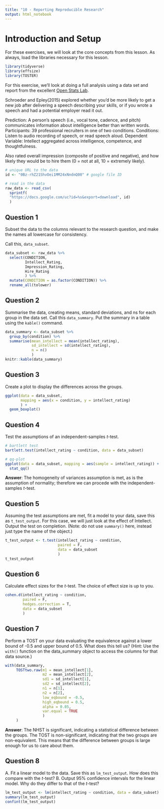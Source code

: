 ```yaml
---
title: "10 - Reporting Reproducible Research"
output: html_notebook
---
```


# Introduction and Setup

For these exercises, we will look at the core concepts from this lesson. As always, load the libraries necessary for this lesson.

```r
library(tidyverse)
library(effsize)
library(TOSTER)
```

For this exercise, we'll look at doing a full analysis using a data set and report from the excellent [Open Stats Lab](https://sites.trinity.edu/osl).

Schroeder and Epley(2015) explored whether you'd be more likely to get a new job after delivering a speech describing your skills, or if you wrote a speech and had a potential employer read it out.

Prediction: A person's speech (i.e., vocal tone, cadence, and pitch) communicates information about intelligence better than written words.
Participants: 39 professional recruiters in one of two conditions. 
Conditions: Listen to audio recording of speech, or read speech aloud.
Dependent Variable: Intellect aggregated across intelligence, competence, and thoughtfulness.

Also rated overall impression (composite of positive and negative), and how likely they would be to hire them (0 = not at all, 10 = extremely likely).

```r
# unique URL to the data
id <- "0Bz-rhZ21ShvOei1MM24xNndnQ00" # google file ID

# read in the data
raw_data <- read_csv(
  sprintf(
  "https://docs.google.com/uc?id=%s&export=download", id)
  )
```

## Question 1

Subset the data to the columns relevant to the research question, and make the names all lowercase for consistency. 

Call this, `data_subset`.

```r
data_subset <- raw_data %>% 
  select(CONDITION, 
         Intellect_Rating,
         Impression_Rating,
         Hire_Rating
         ) %>%
  mutate(CONDITION = as.factor(CONDITION)) %>%
  rename_all(tolower)
```

## Question 2

Summarise the data, creating means, standard deviations, and ns for each group in the data set. Call this `data_summary`. Put the summary in a table using the `kable()` command.

```r
data_summary <- data_subset %>% 
  group_by(condition) %>% 
  summarise(mean_intellect = mean(intellect_rating),
            sd_intellect = sd(intellect_rating),
            n = n()
            )
knitr::kable(data_summary)
```

## Question 3

Create a plot to display the differences across the groups.

```r
ggplot(data = data_subset, 
       mapping = aes(x = condition, y = intellect_rating)
       ) +
  geom_boxplot()
```

## Question 4

Test the assumptions of an independent-samples *t*-test.

```r
# bartlett test
bartlett.test(intellect_rating ~ condition, data = data_subset)

# qq-plot
ggplot(data = data_subset, mapping = aes(sample = intellect_rating)) +
  stat_qq()
```

**Answer**: The homogeneity of variances assumption is met, as is the assumption of normality; therefore we can procede with the independent-samples *t*-test.

## Question 5

Assuming the test assumptions are met, fit a model to your data, save this as `t_test_output`. For this case, we will just look at the effect of Intellect. Output the test on completion. (Note: do not use `summary()` here, instead just type the name of the object.)

```r
t_test_output <- t.test(intellect_rating ~ condition, 
                        paired = F, 
                        data = data_subset
                        )
t_test_output
```

## Question 6

Calculate effect sizes for the *t*-test. The choice of effect size is up to you.

```r
cohen.d(intellect_rating ~ condition, 
        paired = F, 
        hedges.correction = T, 
        data = data_subset
        )
```

## Question 7

Perform a TOST on your data evaluating the equivalence against a lower bound of -0.5 and upper bound of 0.5. What does this tell us? (Hint: Use the `with()` function on the data_summary object to access the columns for that data source.)

```r
with(data_summary, 
     TOSTtwo.raw(m1 = mean_intellect[1],
                 m2 = mean_intellect[2],
                 sd1 = sd_intellect[1],
                 sd2 = sd_intellect[2],
                 n1 = n[1],
                 n2 = n[2],
                 low_eqbound = -0.5,
                 high_eqbound = 0.5, 
                 alpha = 0.05, 
                 var.equal = TRUE
                 )
     )
```

**Answer**: The NHST is significant, indicating a statistical difference between the groups. The TOST is non-significant, indicating that the two groups are non-equivalent. This means that the difference between groups is large enough for us to care about them.

## Question 8

A. Fit a linear model to the data. Save this as `lm_test_output`. How does this compare with the *t*-test?
B. Output 95% confidence intervals for the linear model. Why do they differ to that of the *t*-test?

```r
lm_test_output <- lm(intellect_rating ~ condition, data = data_subset)
summary(lm_test_output)
confint(lm_test_output)
```



